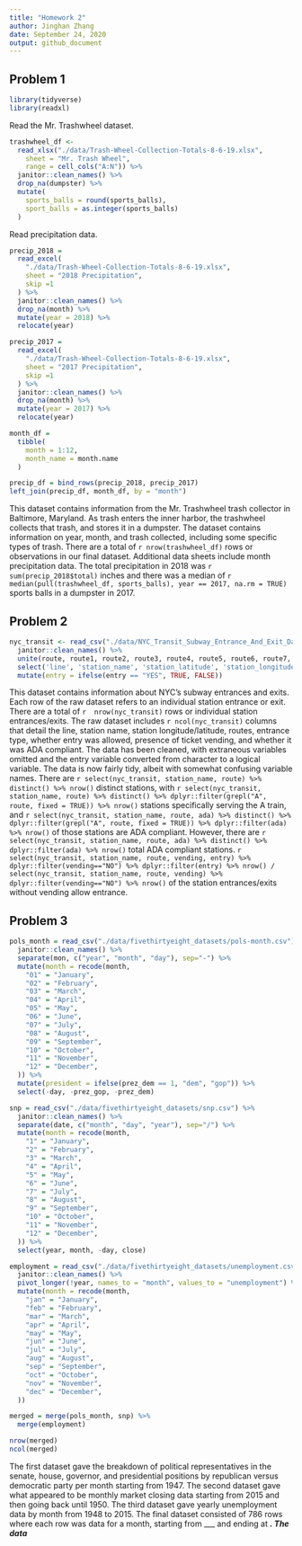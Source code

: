 ```yaml
---
title: "Homework 2"
author: Jinghan Zhang
date: September 24, 2020
output: github_document
---
```


## Problem 1

```r
library(tidyverse)
library(readxl)
```

Read the Mr. Trashwheel dataset.

```r
trashwheel_df <-
  read_xlsx("./data/Trash-Wheel-Collection-Totals-8-6-19.xlsx", 
    sheet = "Mr. Trash Wheel",
    range = cell_cols("A:N")) %>%
  janitor::clean_names() %>%
  drop_na(dumpster) %>%
  mutate(
    sports_balls = round(sports_balls),
    sport_balls = as.integer(sports_balls)
  )
```

Read precipitation data.

```r
precip_2018 = 
  read_excel(
    "./data/Trash-Wheel-Collection-Totals-8-6-19.xlsx",
    sheet = "2018 Precipitation",
    skip =1
  ) %>%
  janitor::clean_names() %>%
  drop_na(month) %>%
  mutate(year = 2018) %>%
  relocate(year)

precip_2017 = 
  read_excel(
    "./data/Trash-Wheel-Collection-Totals-8-6-19.xlsx",
    sheet = "2017 Precipitation",
    skip =1
  ) %>%
  janitor::clean_names() %>%
  drop_na(month) %>%
  mutate(year = 2017) %>%
  relocate(year)

month_df = 
  tibble(
    month = 1:12,
    month_name = month.name
  ) 

precip_df = bind_rows(precip_2018, precip_2017) 
left_join(precip_df, month_df, by = "month") 
```

This dataset contains information from the Mr. Trashwheel trash collector in Baltimore, Maryland. As trash enters the inner harbor, the trashwheel collects that trash, and stores it in a dumpster. The dataset contains information on year, month, and trash collected, including some specific types of trash. There are a total of `r nrow(trashwheel_df)` rows or observations in our final dataset. Additional data sheets include month precipitation data. The total precipitation in 2018 was `r sum(precip_2018$total)` inches and there was a median of `r median(pull(trashwheel_df, sports_balls), year == 2017, na.rm = TRUE)` sports balls in a dumpster in 2017.

## Problem 2

```r
nyc_transit <- read_csv("./data/NYC_Transit_Subway_Entrance_And_Exit_Data.csv") %>%
  janitor::clean_names() %>%
  unite(route, route1, route2, route3, route4, route5, route6, route7, route8, route9, route10, route11, sep = "/", na.rm = TRUE) %>%
  select('line', 'station_name', 'station_latitude', 'station_longitude', 'route', 'entry', 'vending', 'entrance_type', 'ada') %>%
  mutate(entry = ifelse(entry == "YES", TRUE, FALSE))

```

This dataset contains information about NYC's subway entrances and exits. Each row of the raw dataset refers to an individual station entrance or exit. There are a total of `r  nrow(nyc_transit)` rows or individual station entrances/exits. The raw dataset includes `r ncol(nyc_transit)` columns that detail the line, station name, station longitude/latitude, routes, entrance type, whether entry was allowed, presence of ticket vending, and whether it was ADA compliant. The data has been cleaned, with extraneous variables omitted and the entry variable converted from character to a logical variable. The data is now fairly tidy, albeit with somewhat confusing variable names. There are `r select(nyc_transit, station_name, route) %>% distinct() %>% nrow()` distinct stations, with `r select(nyc_transit, station_name, route) %>% distinct() %>% dplyr::filter(grepl("A", route, fixed = TRUE)) %>% nrow()` stations specifically serving the A train, and `r select(nyc_transit, station_name, route, ada) %>% distinct() %>% dplyr::filter(grepl("A", route, fixed = TRUE)) %>% dplyr::filter(ada) %>% nrow()` of those stations are ADA compliant. However, there are `r select(nyc_transit, station_name, route, ada) %>% distinct() %>% dplyr::filter(ada) %>% nrow()` total ADA compliant stations. `r select(nyc_transit, station_name, route, vending, entry) %>% dplyr::filter(vending=="NO") %>% dplyr::filter(entry) %>% nrow() / select(nyc_transit, station_name, route, vending) %>% dplyr::filter(vending=="NO") %>% nrow()` of the station entrances/exits without vending allow entrance.

## Problem 3

```r
pols_month = read_csv("./data/fivethirtyeight_datasets/pols-month.csv") %>%
  janitor::clean_names() %>%
  separate(mon, c("year", "month", "day"), sep="-") %>%
  mutate(month = recode(month,
    "01" = "January",
    "02" = "February",
    "03" = "March",
    "04" = "April",
    "05" = "May",
    "06" = "June",
    "07" = "July",
    "08" = "August",
    "09" = "September",
    "10" = "October",
    "11" = "November",
    "12" = "December",
  )) %>%
  mutate(president = ifelse(prez_dem == 1, "dem", "gop")) %>%
  select(-day, -prez_gop, -prez_dem)

snp = read_csv("./data/fivethirtyeight_datasets/snp.csv") %>%
  janitor::clean_names() %>%
  separate(date, c("month", "day", "year"), sep="/") %>%
  mutate(month = recode(month,
    "1" = "January",
    "2" = "February",
    "3" = "March",
    "4" = "April",
    "5" = "May",
    "6" = "June",
    "7" = "July",
    "8" = "August",
    "9" = "September",
    "10" = "October",
    "11" = "November",
    "12" = "December",
  )) %>%
  select(year, month, -day, close)

employment = read_csv("./data/fivethirtyeight_datasets/unemployment.csv") %>%
  janitor::clean_names() %>%
  pivot_longer(!year, names_to = "month", values_to = "unemployment") %>%
  mutate(month = recode(month,
    "jan" = "January",
    "feb" = "February",
    "mar" = "March",
    "apr" = "April",
    "may" = "May",
    "jun" = "June",
    "jul" = "July",
    "aug" = "August",
    "sep" = "September",
    "oct" = "October",
    "nov" = "November",
    "dec" = "December",
  ))

merged = merge(pols_month, snp) %>%
  merge(employment)

nrow(merged)
ncol(merged)

```

The first dataset gave the breakdown of political representatives in the senate, house, governor, and presidential positions by republican versus democratic party per month starting from 1947. The second dataset gave what appeared to be monthly market closing data starting from 2015 and then going back until 1950. The third dataset gave yearly unemployment data by month from 1948 to 2015. The final dataset consisted of 786 rows where each row was data for a month, starting from ___ and ending at ___. The data ___

